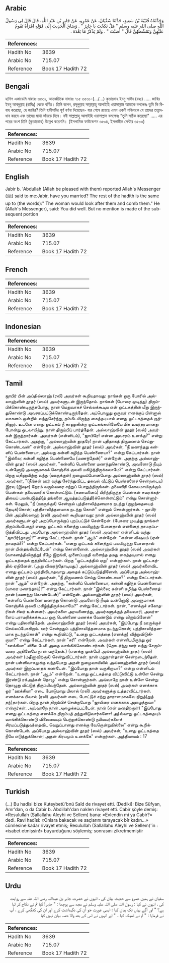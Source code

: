 ## Arabic


<div dir="rtl" lang="ar" style={{fontSize:'larger',backgroundColor:'#f8f9fa',padding:20}}>
وَحَدَّثَنَاهُ قُتَيْبَةُ بْنُ سَعِيدٍ، حَدَّثَنَا سُفْيَانُ، عَنْ عَمْرٍو، عَنْ جَابِرِ بْنِ عَبْدِ اللَّهِ، قَالَ قَالَ لِي رَسُولُ اللَّهِ صلى الله عليه وسلم ‏"‏ هَلْ نَكَحْتَ يَا جَابِرُ ‏"‏ ‏.‏ وَسَاقَ الْحَدِيثَ إِلَى قَوْلِهِ امْرَأَةً تَقُومُ عَلَيْهِنَّ وَتَمْشُطُهُنَّ قَالَ ‏"‏ أَصَبْتَ ‏"‏ ‏.‏ وَلَمْ يَذْكُرْ مَا بَعْدَهُ ‏.‏
</div>
<div style={{backgroundColor:'#f8f9fa',padding:20, marginBottom: 10}}><table> <thead> <tr> <th>References:</th> <th></th> </tr> </thead> <tbody><tr><td>Hadith No</td><td>3639</td></tr><tr><td>Arabic No</td><td>715.07</td></tr><tr><td>Reference</td><td>Book 17 Hadith 72</td></tr></tbody></table></div>

## Bengali


<div dir="ltr" lang="bn" style={{fontSize:'larger',backgroundColor:'#f8f9fa',padding:20}}>
হাদিস একাডেমি নাম্বারঃ ৩৫৩১, আন্তর্জাতিক নাম্বারঃ ৭১৫ ৩৫৩১-(.../...) কুতায়বাহ ইবনু সাঈদ (রহঃ) ..... জাবির ইবনু আবদুল্লাহ (রাযিঃ) থেকে বর্ণিত। তিনি বলেন, রসূলুল্লাহ সাল্লাল্লাহু আলাইহি ওয়াসাল্লাম আমাকে বললেনঃ তুমি কি বিবাহ করেছো, হে জাবির? তিনি হাদীসটির পূর্ণ বর্ণনা দিয়েছেন- যার শেষে রয়েছে এমন একটি মহিলাকে যে তাদের তত্ত্বাবধান করবে এবং তাদের মাথা আঁচড়ে দিবে। নবী সাল্লাল্লাহু আলাইহি ওয়াসাল্লাম বললেনঃ “তুমি সঠিক করেছো" ..... এর পরের অংশ তিনি (কুতায়বাহ) উল্লেখ করেননি। (ইসলামিক ফাউন্ডেশন ৩৫০৪, ইসলামীক সেন্টার ৩৫০৩)
</div>
<div style={{backgroundColor:'#f8f9fa',padding:20, marginBottom: 10}}><table> <thead> <tr> <th>References:</th> <th></th> </tr> </thead> <tbody><tr><td>Hadith No</td><td>3639</td></tr><tr><td>Arabic No</td><td>715.07</td></tr><tr><td>Reference</td><td>Book 17 Hadith 72</td></tr></tbody></table></div>

## English


<div dir="ltr" lang="en" style={{fontSize:'larger',backgroundColor:'#f8f9fa',padding:20}}>
Jabir b. 'Abdullah (Allah be pleased with them) reported Allah's Messenger (ﷺ) said to me:Jabir, have you married? The rest of the hadith is the same up to (the words):" The woman would look after them and comb them." He (Allah's Messenger), said: You did well. But no mention is made of the subsequent portion
</div>
<div style={{backgroundColor:'#f8f9fa',padding:20, marginBottom: 10}}><table> <thead> <tr> <th>References:</th> <th></th> </tr> </thead> <tbody><tr><td>Hadith No</td><td>3639</td></tr><tr><td>Arabic No</td><td>715.07</td></tr><tr><td>Reference</td><td>Book 17 Hadith 72</td></tr></tbody></table></div>

## French


<div dir="ltr" lang="fr" style={{fontSize:'larger',backgroundColor:'#f8f9fa',padding:20}}>

</div>
<div style={{backgroundColor:'#f8f9fa',padding:20, marginBottom: 10}}><table> <thead> <tr> <th>References:</th> <th></th> </tr> </thead> <tbody><tr><td>Hadith No</td><td>3639</td></tr><tr><td>Arabic No</td><td>715.07</td></tr><tr><td>Reference</td><td>Book 17 Hadith 72</td></tr></tbody></table></div>

## Indonesian


<div dir="ltr" lang="id" style={{fontSize:'larger',backgroundColor:'#f8f9fa',padding:20}}>

</div>
<div style={{backgroundColor:'#f8f9fa',padding:20, marginBottom: 10}}><table> <thead> <tr> <th>References:</th> <th></th> </tr> </thead> <tbody><tr><td>Hadith No</td><td>3639</td></tr><tr><td>Arabic No</td><td>715.07</td></tr><tr><td>Reference</td><td>Book 17 Hadith 72</td></tr></tbody></table></div>

## Tamil


<div dir="ltr" lang="ta" style={{fontSize:'larger',backgroundColor:'#f8f9fa',padding:20}}>
ஜாபிர் பின் அப்தில்லாஹ் (ரலி) அவர்கள் கூறியதாவது: நாங்கள் ஒரு போரில் அல்லாஹ்வின் தூதர் (ஸல்) அவர்களுடன் இருந்தோம். நாங்கள் (போரை முடித்து) திரும்பிக்கொண்டிருந்தபோது, நான் மெதுவாகச் செல்லக்கூடிய என் ஒட்டகத்தின் மீது இருந்துகொண்டு அவசரப்பட்டுக்கொண்டிருந்தேன். அப்பொழுது ஒருவர் எனக்குப் பின்னால் வாகனம் ஒன்றில் வந்துசேர்ந்து, தம்மிடமிருந்த கைத்தடியால் எனது ஒட்டகத்தைக் குத்தினார். உடனே எனது ஒட்டகம் நீ காணுகின்ற ஒட்டகங்களிலேயே மிக உயர்தரமானது போன்று ஓடலாயிற்று. நான் திரும்பிப் பார்த்தேன். அல்லாஹ்வின் தூதர் (ஸல்) அவர்கள் இருந்தார்கள். அவர்கள் (என்னிடம்), "ஜாபிரே! என்ன அவசரம் உனக்கு?" என்று கேட்டார்கள். அதற்கு, "அல்லாஹ்வின் தூதரே! நான் புதிதாகத் திருமணம் செய்துகொண்டவன்" என்றேன். அல்லாஹ்வின் தூதர் (ஸல்) அவர்கள், "நீ மணந்தது கன்னிப் பெண்ணையா, அல்லது கன்னி கழிந்த பெண்ணையா?" என்று கேட்டார்கள். நான் "இல்லை; கன்னி கழிந்த பெண்ணையே (மணந்தேன்)" என்றேன். அதற்கு அல்லாஹ்வின் தூதர் (ஸல்) அவர்கள், "கன்னிப் பெண்ணை மணந்துகொண்டு, அவளோடு நீயும் உன்னோடு அவளுமாகக் கொஞ்சிக் குலவி மகிழ்ந்திருக்கலாமே?" என்று கேட்டார்கள். பிறகு மதீனாவிற்கு வந்து (ஊருக்குள்) நுழையப்போனபோது அல்லாஹ்வின் தூதர் (ஸல்) அவர்கள், "(நீங்கள் ஊர் வந்து சேர்ந்துவிட்ட தகவல் வீட்டுப் பெண்களைச் சென்றடைய) இரவு (இஷா) நேரம் வரும்வரை சற்றுப் பொறுத்திருங்கள். தலைவிரி கோலமாயிருக்கும் பெண்கள் தலைவாரிக் கொள்ளட்டும். (கணவனைப்) பிரிந்திருந்த பெண்கள் சவரக்கத்தியைப் பயன்படுத்தி(த் தங்களை ஆயத்தப்படுத்தி)க்கொள்ளட்டும்" என்று சொன்னார்கள். மேலும், "நீ (ஊருக்குச்) சென்றால் புத்திசாலித்தனமாக நடந்து (குழந்தையைத் தேடிக்)கொள்; புத்திசாலித்தனமாக நடந்து கொள்" என்றும் சொன்னார்கள். - ஜாபிர் பின் அப்தில்லாஹ் (ரலி) அவர்கள் கூறியதாவது: நான் அல்லாஹ்வின் தூதர் (ஸல்) அவர்களுடன் ஓர் அறப்போருக்குப் புறப்பட்டுச் சென்றேன். (போரை முடித்து நாங்கள் திரும்பியபோது) எனது ஒட்டகம் களைத்து பலமிழந்து போனதால் என்னைத் தாமதப்படுத்திவிட்டது. அப்போது அல்லாஹ்வின் தூதர் (ஸல்) அவர்கள் என்னிடம் வந்து "ஜாபிர்(தானா)?" என்று கேட்டார்கள். நான் "ஆம்" என்றேன். "என்ன விஷயம் (ஏன் தாமதம்)?" என்று கேட்டார்கள். "எனது ஒட்டகம் களைத்துப் பலமிழந்து போனதால் நான் பின்தங்கிவிட்டேன்" என்று சொன்னேன். அல்லாஹ்வின் தூதர் (ஸல்) அவர்கள் (வாகனத்திலிருந்து) கீழே இறங்கி, முனைப்பகுதி வளைந்த தமது கைத்தடியால் எனது ஒட்டகத்தைக் குத்திவிட்டார்கள். பிறகு "ஒட்டகத்தில் ஏறு" என்றார்கள். நான் ஒட்டகத்தில் ஏறினேன். (அது விரைந்தோடியது.) அல்லாஹ்வின் தூதர் (ஸல்) அவர்களைவிட எனது ஒட்டகம் முந்திவிடாதவாறு அதைக் கட்டுப்படுத்தினேன். அப்போது அல்லாஹ்வின் தூதர் (ஸல்) அவர்கள், "நீ திருமணம் செய்து கொண்டாயா?" என்று கேட்டார்கள். நான் "ஆம்" என்றேன். அதற்கு, "கன்னிப் பெண்ணையா, கன்னி கழிந்த பெண்ணையா (யாரை மணந்தாய்)?" என்று கேட்டார்கள். நான் "இல்லை; கன்னி கழிந்த பெண்ணைத்தான் (மணந்து கொண்டேன்)" என்றேன். அல்லாஹ்வின் தூதர் (ஸல்) அவர்கள், "கன்னிப் பெண்ணை மணந்து கொண்டு அவளோடு நீயும் உன்னோடு அவளுமாகக் கொஞ்சிக் குலவி மகிழ்ந்திருக்கலாமே?" என்று கேட்டார்கள். நான், "எனக்குச் சகோதரிகள் சிலர் உள்ளனர். அவர்களை அரவணைத்து, அவர்களுக்குத் தலைவாரி, அவர்களைப் பராமரிக்கக்கூடிய ஒரு பெண்ணை மணக்க வேண்டும் என்று விரும்பினேன்" என்று பதிலளித்தேன். அல்லாஹ்வின் தூதர் (ஸல்) அவர்கள், "இப்போது நீ ஊருக்குச் செல்லப்போகிறாய். ஊர் சென்றதும் புத்திசாலித்தனமாக நடந்துகொள்; புத்திசாலித்தனமாக நடந்துகொள்" என்று கூறிவிட்டு, "உனது ஒட்டகத்தை (எனக்கு) விற்றுவிடுகிறாயா?" என்று கேட்டார்கள். நான் "சரி" என்றேன். அவர்கள் என்னிடமிருந்து ஓர் "ஊக்கியா" விலை பேசி அதை வாங்கிக்கொண்டார்கள். (தொடர்ந்து ஊர் வந்து சேரும்வரை அதிலேயே நான் வந்தேன்.) (எனக்கு முன்பே) அல்லாஹ்வின் தூதர் (ஸல்) அவர்கள் (மதீனாவிற்குச்) சென்றுவிட்டார்கள். நான் மறுநாள்தான் சென்றடைந்தேன். நான் பள்ளிவாசலுக்கு வந்தபோது அதன் நுழைவாயிலில் அல்லாஹ்வின் தூதர் (ஸல்) அவர்கள் இருப்பதைக் கண்டேன். "இப்போது தான் வருகிறாயா?" என்று என்னிடம் கேட்டார்கள். நான் "ஆம்" என்றேன். "உனது ஒட்டகத்தை விட்டுவிட்டு உள்ளே சென்று இரண்டு ரக்அத்கள் தொழு" என்று சொன்னார்கள். அவ்வாறே நான் உள்ளே சென்று தொழுது விட்டுத் திரும்பிவந்தேன். அல்லாஹ்வின் தூதர் (ஸல்) அவர்கள் எனக்காக ஓர் "ஊக்கியா" எடை போடுமாறு பிலால் (ரலி) அவர்களுக்கு உத்தரவிட்டார்கள். எனக்காக பிலால் (ரலி) அவர்கள் எடை போட்டுச் சற்று தாராளமாகவே நிறுத்(துத் தந்)தார்கள். பிறகு நான் திரும்பிச் சென்றபோது "ஜாபிரை எனக்காக அழைத்துவா" என்றார்கள். அவ்வாறே நான் அழைக்கப்பட்டேன். நான் (என் மனதிற்குள்) "இப்போது எனது ஒட்டகத்தை எனக்கே திரும்பத் தந்துவிடுவார்களோ! அ(வ்வாறு ஒட்டகத்தையும் வாங்கிக்கொண்டு விலையையும் பெற்றுக்கொண்டு நபியவர்களைச் சிரமப்படுத்துவ)தைவிட வெறுப்பானது எனக்கு வேறொன்றுமில்லை" என்று கூறிக்கொண்டேன். அப்போது அல்லாஹ்வின் தூதர் (ஸல்) அவர்கள், "உனது ஒட்டகத்தை நீயே எடுத்துக்கொள்; அதன் கிரயமும் உனக்கே" என்றார்கள். அத்தியாயம் : 17
</div>
<div style={{backgroundColor:'#f8f9fa',padding:20, marginBottom: 10}}><table> <thead> <tr> <th>References:</th> <th></th> </tr> </thead> <tbody><tr><td>Hadith No</td><td>3639</td></tr><tr><td>Arabic No</td><td>715.07</td></tr><tr><td>Reference</td><td>Book 17 Hadith 72</td></tr></tbody></table></div>

## Turkish


<div dir="ltr" lang="tr" style={{fontSize:'larger',backgroundColor:'#f8f9fa',padding:20}}>
(…) Bu hadîsi bize Kuteybetü'bnü Saîd de rivayet etti. (Dediki): Bize Süfyan, Amr'dan, o da Cabir b. Abdillah'dan naklen rivayet etti. Cabir şöyle demiş: «Resulullah (Sallallahu Aleyhi ve Sellem) bana: «Evlendin mi ya Cabir?» dedi. Ravi hadîsi: «Onlara bakacak ve saçlarını tarayacak bîr kadın...» cümlesine kadar rivayet etmiş; Resulullah (Sallallahu Aleyhi ve Sellem)'in : «isabet etmişsin!» buyurduğunu söylemiş; sonrasını zikretmemiştir
</div>
<div style={{backgroundColor:'#f8f9fa',padding:20, marginBottom: 10}}><table> <thead> <tr> <th>References:</th> <th></th> </tr> </thead> <tbody><tr><td>Hadith No</td><td>3639</td></tr><tr><td>Arabic No</td><td>715.07</td></tr><tr><td>Reference</td><td>Book 17 Hadith 72</td></tr></tbody></table></div>

## Urdu


<div dir="rtl" lang="ur" style={{fontSize:'larger',backgroundColor:'#f8f9fa',padding:20}}>
سفیان نے ہمیں عمرو سے حدیث بیان کی ، انہوں نے حضرت جابر بن عبداللہ رضی اللہ عنہ سے روایت کی ، انہوں نے کہا : رسول اللہ صلی اللہ علیہ وسلم نے مجھ سے پوچھا : " جابر! کیا تم نے نکاح کر لیا ہے؟ " اور آگے یہاں تک بیان کیا : ایسی عورت جو اُن کی نگہداشت کرے اور ان کی کنگھی کرے ، آپ نے فرمایا : " تم نے ٹھیک کیا ۔ " اور انہوں نے اس کے بعد والا حصہ بیان نہیں کیا
</div>
<div style={{backgroundColor:'#f8f9fa',padding:20, marginBottom: 10}}><table> <thead> <tr> <th>References:</th> <th></th> </tr> </thead> <tbody><tr><td>Hadith No</td><td>3639</td></tr><tr><td>Arabic No</td><td>715.07</td></tr><tr><td>Reference</td><td>Book 17 Hadith 72</td></tr></tbody></table></div>